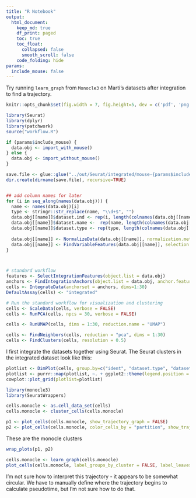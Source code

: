 ```yaml
---
title: "R Notebook"
output:
  html_document:
    keep_md: true
    df_print: paged
    toc: true
    toc_float:
      collapsed: false
      smooth_scroll: false
    code_folding: hide
params:
  include_mouse: false
---
```


Try running `learn_graph` from `Monocle3` on Marti's datasets after integration to find a trajectory.

```r
knitr::opts_chunk$set(fig.width = 7, fig.height=5, dev = c('pdf', 'png'))

library(Seurat)
library(dplyr)
library(patchwork)
source("workflow.R")

if (params$include_mouse) {
  data.obj <- import_with_mouse()
} else {
  data.obj <- import_without_mouse()
}

save.file <- glue::glue("../out/Seurat/integrated/mouse-{params$include_mouse}")
dir.create(dirname(save.file), recursive=TRUE)


## add column names for later
for (i in seq_along(names(data.obj))) {
  name <- names(data.obj)[i]
  type <- stringr::str_replace(name, "\\d+$", "")
  data.obj[[name]]$dataset.ind <- rep(i, length(colnames(data.obj[[name]])))
  data.obj[[name]]$dataset.name <-  rep(name, length(colnames(data.obj[[name]])))
  data.obj[[name]]$dataset.type <- rep(type, length(colnames(data.obj[[name]])))
  
  data.obj[[name]] <- NormalizeData(data.obj[[name]], normalization.method = "LogNormalize", scale.factor = 10000)
  data.obj[[name]] <- FindVariableFeatures(data.obj[[name]], selection.method = "vst", nfeatures = 2000)
}



# standard workflow
features <- SelectIntegrationFeatures(object.list = data.obj)
anchors <- FindIntegrationAnchors(object.list = data.obj, anchor.features = features, dims=1:30)
cells <- IntegrateData(anchorset = anchors, dims=1:30)
DefaultAssay(cells) <- "integrated"

# Run the standard workflow for visualization and clustering
cells <- ScaleData(cells, verbose = FALSE)
cells <- RunPCA(cells, npcs = 30, verbose = FALSE)

cells <- RunUMAP(cells, dims = 1:30, reduction.name = "UMAP")

cells <- FindNeighbors(cells, reduction = "pca", dims = 1:30)
cells <- FindClusters(cells, resolution = 0.5)
```


I first integrate the datasets together using Seurat.  The Seurat clusters in the integrated dataset look like this:

```r
plotlist <- DimPlot(cells, group.by=c("ident", "dataset.type", "dataset.name"), combine=FALSE)
plotlist <- purrr::map(plotlist, ~. + ggplot2::theme(legend.position = "bottom"))
cowplot::plot_grid(plotlist=plotlist)
```

```r

library(monocle3)
library(SeuratWrappers)

cells.monocle <- as.cell_data_set(cells)
cells.monocle <- cluster_cells(cells.monocle)

p1 <- plot_cells(cells.monocle, show_trajectory_graph = FALSE)
p2 <- plot_cells(cells.monocle, color_cells_by = "partition", show_trajectory_graph = FALSE)


```





These are the monocle clusters

```r
wrap_plots(p1, p2)
```

```r
cells.monocle <- learn_graph(cells.monocle)
plot_cells(cells.monocle, label_groups_by_cluster = FALSE, label_leaves = TRUE, label_branch_points = TRUE)
```

I'm not sure how to interpret this trajectory - it appears to be somewhat circular.  We have to manually define where the trajectory begins to calculate pseudotime, but I'm not sure how to do that.




